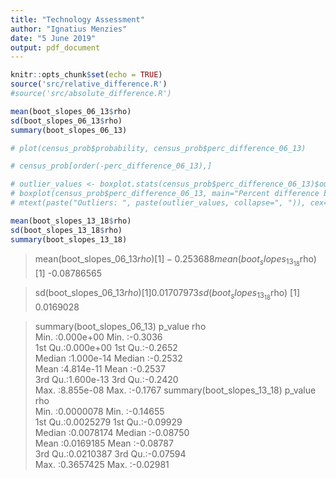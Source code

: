 ```yaml
---
title: "Technology Assessment"
author: "Ignatius Menzies"
date: "5 June 2019"
output: pdf_document
---
```


```r
knitr::opts_chunk$set(echo = TRUE)
source('src/relative_difference.R')
#source('src/absolute_difference.R')
```

```r
mean(boot_slopes_06_13$rho)
sd(boot_slopes_06_13$rho)
summary(boot_slopes_06_13)

# plot(census_prob$probability, census_prob$perc_difference_06_13)

# census_prob[order(-perc_difference_06_13),]

# outlier_values <- boxplot.stats(census_prob$perc_difference_06_13)$out  # outlier values.
# boxplot(census_prob$perc_difference_06_13, main="Percent difference between censuses", boxwex=0.1)
# mtext(paste("Outliers: ", paste(outlier_values, collapse=", ")), cex=0.6)

mean(boot_slopes_13_18$rho)
sd(boot_slopes_13_18$rho)
summary(boot_slopes_13_18)

```

> mean(boot_slopes_06_13$rho)
[1] -0.253688
> mean(boot_slopes_13_18$rho)
[1] -0.08786565


> sd(boot_slopes_06_13$rho)
[1] 0.01707973
> sd(boot_slopes_13_18$rho)
[1] 0.0169028

> summary(boot_slopes_06_13)
    p_value               rho         
 Min.   :0.000e+00   Min.   :-0.3036  
 1st Qu.:0.000e+00   1st Qu.:-0.2652  
 Median :1.000e-14   Median :-0.2532  
 Mean   :4.814e-11   Mean   :-0.2537  
 3rd Qu.:1.600e-13   3rd Qu.:-0.2420  
 Max.   :8.855e-08   Max.   :-0.1767 
> summary(boot_slopes_13_18)
    p_value               rho          
 Min.   :0.0000078   Min.   :-0.14655  
 1st Qu.:0.0025279   1st Qu.:-0.09929  
 Median :0.0078174   Median :-0.08750  
 Mean   :0.0169185   Mean   :-0.08787  
 3rd Qu.:0.0210387   3rd Qu.:-0.07594  
 Max.   :0.3657425   Max.   :-0.02981  